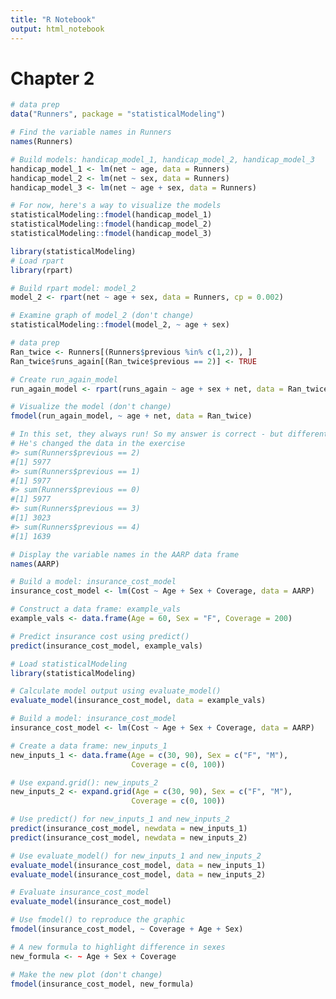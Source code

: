 ```yaml
---
title: "R Notebook"
output: html_notebook
---
```


# Chapter 2 

```r
# data prep
data("Runners", package = "statisticalModeling")

# Find the variable names in Runners 
names(Runners)

# Build models: handicap_model_1, handicap_model_2, handicap_model_3 
handicap_model_1 <- lm(net ~ age, data = Runners)
handicap_model_2 <- lm(net ~ sex, data = Runners)
handicap_model_3 <- lm(net ~ age + sex, data = Runners)

# For now, here's a way to visualize the models
statisticalModeling::fmodel(handicap_model_1)
statisticalModeling::fmodel(handicap_model_2)
statisticalModeling::fmodel(handicap_model_3)
```

```r
library(statisticalModeling)
# Load rpart
library(rpart)

# Build rpart model: model_2
model_2 <- rpart(net ~ age + sex, data = Runners, cp = 0.002)

# Examine graph of model_2 (don't change)
statisticalModeling::fmodel(model_2, ~ age + sex)
```

```r
# data prep
Ran_twice <- Runners[(Runners$previous %in% c(1,2)), ]
Ran_twice$runs_again[(Ran_twice$previous == 2)] <- TRUE

# Create run_again_model
run_again_model <- rpart(runs_again ~ age + sex + net, data = Ran_twice, cp = 0.008)

# Visualize the model (don't change)
fmodel(run_again_model, ~ age + net, data = Ran_twice)

# In this set, they always run! So my answer is correct - but different to the exercise.
# He's changed the data in the exercise
#> sum(Runners$previous == 2)
#[1] 5977
#> sum(Runners$previous == 1)
#[1] 5977
#> sum(Runners$previous == 0)
#[1] 5977
#> sum(Runners$previous == 3)
#[1] 3023
#> sum(Runners$previous == 4)
#[1] 1639
```

```r
# Display the variable names in the AARP data frame
names(AARP)

# Build a model: insurance_cost_model
insurance_cost_model <- lm(Cost ~ Age + Sex + Coverage, data = AARP)

# Construct a data frame: example_vals 
example_vals <- data.frame(Age = 60, Sex = "F", Coverage = 200)

# Predict insurance cost using predict()
predict(insurance_cost_model, example_vals)

# Load statisticalModeling
library(statisticalModeling)

# Calculate model output using evaluate_model()
evaluate_model(insurance_cost_model, data = example_vals)
```

```r
# Build a model: insurance_cost_model
insurance_cost_model <- lm(Cost ~ Age + Sex + Coverage, data = AARP)

# Create a data frame: new_inputs_1
new_inputs_1 <- data.frame(Age = c(30, 90), Sex = c("F", "M"), 
                           Coverage = c(0, 100))

# Use expand.grid(): new_inputs_2
new_inputs_2 <- expand.grid(Age = c(30, 90), Sex = c("F", "M"), 
                           Coverage = c(0, 100))

# Use predict() for new_inputs_1 and new_inputs_2
predict(insurance_cost_model, newdata = new_inputs_1)
predict(insurance_cost_model, newdata = new_inputs_2)

# Use evaluate_model() for new_inputs_1 and new_inputs_2
evaluate_model(insurance_cost_model, data = new_inputs_1)
evaluate_model(insurance_cost_model, data = new_inputs_2)
```

```r
# Evaluate insurance_cost_model
evaluate_model(insurance_cost_model)

# Use fmodel() to reproduce the graphic
fmodel(insurance_cost_model, ~ Coverage + Age + Sex)

# A new formula to highlight difference in sexes
new_formula <- ~ Age + Sex + Coverage

# Make the new plot (don't change)
fmodel(insurance_cost_model, new_formula)
```













